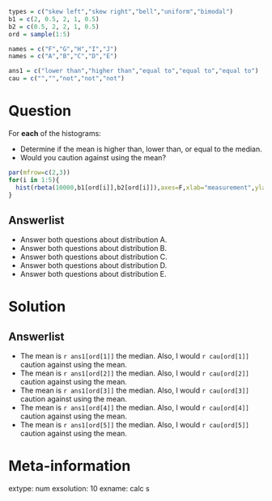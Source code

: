 ```r
types = c("skew left","skew right","bell","uniform","bimodal")
b1 = c(2, 0.5, 2, 1, 0.5)
b2 = c(0.5, 2, 2, 1, 0.5)
ord = sample(1:5)

names = c("F","G","H","I","J")
names = c("A","B","C","D","E")

ans1 = c("lower than","higher than","equal to","equal to","equal to")
cau = c("","","not","not","not")
```

Question
========

For **each** of the histograms:

* Determine if the mean is higher than, lower than, or equal to the median.
* Would you caution against using the mean?

```r
par(mfrow=c(2,3))
for(i in 1:5){
  hist(rbeta(10000,b1[ord[i]],b2[ord[i]]),axes=F,xlab="measurement",ylab="density",main=names[i])
}
```

Answerlist
--------
* Answer both questions about distribution A.
* Answer both questions about distribution B.
* Answer both questions about distribution C.
* Answer both questions about distribution D.
* Answer both questions about distribution E.


Solution
========

Answerlist
--------
* The mean is `r ans1[ord[1]]` the median. Also, I would `r cau[ord[1]]` caution against using the mean.
* The mean is `r ans1[ord[2]]` the median. Also, I would `r cau[ord[2]]` caution against using the mean.
* The mean is `r ans1[ord[3]]` the median. Also, I would `r cau[ord[3]]` caution against using the mean.
* The mean is `r ans1[ord[4]]` the median. Also, I would `r cau[ord[4]]` caution against using the mean.
* The mean is `r ans1[ord[5]]` the median. Also, I would `r cau[ord[5]]` caution against using the mean.


Meta-information
============
extype: num
exsolution: 10
exname: calc s